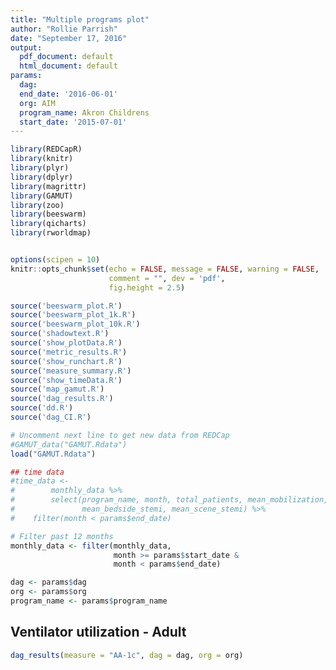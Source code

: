 ---
title: "Multiple programs plot"
author: "Rollie Parrish"
date: "September 17, 2016"
output:
  pdf_document: default
  html_document: default
params:
  dag: 
  end_date: '2016-06-01'
  org: AIM
  program_name: Akron Childrens
  start_date: '2015-07-01'
---


```{r initial_setup, echo=FALSE, message=FALSE, warning=FALSE}
library(REDCapR)
library(knitr)
library(plyr)
library(dplyr)
library(magrittr)
library(GAMUT)
library(zoo)
library(beeswarm)
library(qicharts)
library(rworldmap)


options(scipen = 10)
knitr::opts_chunk$set(echo = FALSE, message = FALSE, warning = FALSE, 
                      comment = "", dev = 'pdf',
                      fig.height = 2.5)

source('beeswarm_plot.R')
source('beeswarm_plot_1k.R')
source('beeswarm_plot_10k.R')
source('shadowtext.R')
source('show_plotData.R')
source('metric_results.R')
source('show_runchart.R')
source('measure_summary.R')
source('show_timeData.R')
source('map_gamut.R')
source('dag_results.R')
source('dd.R')
source('dag_CI.R')

```
```{r load_data, eval = TRUE}
# Uncomment next line to get new data from REDCap
#GAMUT_data("GAMUT.Rdata")
load("GAMUT.Rdata")

## time data
#time_data <- 
#        monthly_data %>%
#        select(program_name, month, total_patients, mean_mobilization, stemi_cases,
#               mean_bedside_stemi, mean_scene_stemi) %>%
#    filter(month < params$end_date)

# Filter past 12 months 
monthly_data <- filter(monthly_data,
                       month >= params$start_date & 
                       month < params$end_date)

dag <- params$dag
org <- params$org
program_name <- params$program_name

```



## Ventilator utilization - Adult  

```{r adult_vent_adv_airway, fig.height = 4, fig.path="figures/", include=TRUE, eval=TRUE, message=FALSE, echo=FALSE, warning=FALSE, error=FALSE}

dag_results(measure = "AA-1c", dag = dag, org = org)

```
